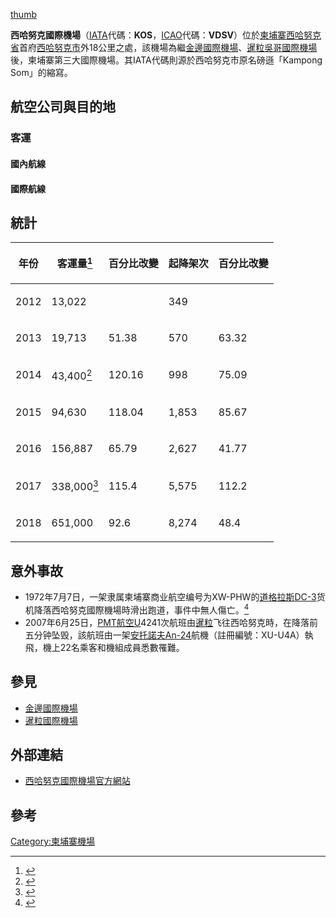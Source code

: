{{noteTA
|T=zh-cn:西哈努克国际机场;zh-tw:施亞努國際機場;zh-hk:施漢諾國際機場;zh-sg:西哈诺国际机场;
|1=zh-cn:西哈努克;zh-tw:施亞努;zh-hk:施漢諾;zh-sg:西哈诺;
}}
{{otheruses|西哈努克 (消歧义)}}
{{Infobox airport
| caption      = 
|location = [[柬埔寨|柬埔寨]][[西哈努克省|西哈努克省]]
|elevation-m = 12
|metric-elev =
|coordinates = {{Coord|10|34|48|N|103|38|13|E|type:airport|display=inline,title}}
| r1-length-f = 8200
| r1-surface  = 混凝土
|metric-rwy =2500
| airport_name = 西哈努克國際機場
| nativename-a = {{small|'''អាកាសយានដ្ឋានអន្តរជាតិក្រុងព្រះសីហនុ'''}}
| logo        = Logo-KOS.svg
| image2       = Sihanoukville airport montage.jpg
|IATA = KOS
|ICAO = VDSV
| pushpin_map            = Cambodia
| pushpin_map_caption    = 機場在柬埔寨的位置
| pushpin_label          = KOS
| pushpin_label_position = right
|type = 民用
|owner =
|operator = 柬埔寨机场管理服务公司
|city-served =
|elevation-f = 40
|website = {{URL|kos.cambodia-airports.aero}} 
| r1-number = 03/21
| r1-length-m = 2500   
| stat-year    = 2019
| stat1-header = 旅客吞吐量（人）
| stat1-data   = 1680,000 {{increase}} 158.1% 
| stat2-header = 貨郵吞吐量（噸）
| stat2-data   = 
| stat3-header = 起降架次（次）
| stat3-data   = 17,824 {{increase}} 115.4% 
| footnotes  = VINCI Airports - Q4 and FY 2019 traffic.
}}
{{Contains Khmer text}}
[[file:Cambodian_Sihanouk_International_Airport.jpg|thumb]]

'''西哈努克國際機場'''（[[IATA|IATA]]代碼：'''KOS'''，[[ICAO|ICAO]]代碼：'''VDSV'''）位於[[柬埔寨|柬埔寨]][[西哈努克|西哈努克省]]首府[[西哈努克市|西哈努克市]]外18公里之處，該機場為繼[[金邊國際機場|金邊國際機場]]、[[暹粒|暹粒]][[吳哥國際機場|吳哥國際機場]]後，柬埔寨第三大國際機場。其IATA代碼則源於西哈努克市原名磅遜「Kampong Som」的縮寫。

==航空公司與目的地==
===客運=== 
====國內航線====
{{Airport-dest-list
|{{flagicon|CAM}} [[柬埔寨航空|柬埔寨航空]]| [[暹粒國際機場|暹粒]]
|{{flagicon|CAM}} [[柬埔寨吳哥航空|柬埔寨吳哥航空]]| [[金邊國際機場|金邊]]、[[暹粒國際機場|暹粒]]
|{{flagicon|CAM}} {{nowrap|[[柬埔寨景成国际航空|柬埔寨景成国际航空]]}}| [[金邊國際機場|金邊]]、[[暹粒國際機場|暹粒]]
|{{flagicon|CAM}} [[瀾湄航空|瀾湄航空]]|[[金邊國際機場|金邊]]
|{{flagicon|CAM}} [[天空吳哥航空|天空吳哥航空]]|'''包機：'''[[暹粒國際機場|暹粒]]
}}

====國際航線====
{{Airport-dest-list
|{{flagicon|CAM}} [[柬埔寨航空|柬埔寨航空]]| [[澳門國際機場|澳門]]（因[[2019冠狀病毒病疫情|2019冠狀病毒病疫情]]暫停）
|{{flagicon|CAM}} [[柬埔寨吳哥航空|柬埔寨吳哥航空]]| [[新山一國際機場|胡志明市]]、[[北京首都國際機場|北京-首都]]（因[[2019冠狀病毒病疫情|2019冠狀病毒病疫情]]暫停，於2020年3月31日復辦）
|{{nowrap|{{flagicon|CAM}} [[柬埔寨景成国际航空|柬埔寨景成国际航空]]}}|  [[素万那普国际机场|曼谷-素万那普]]（暫停）、[[重庆江北国际机场|重庆]]（因[[2019冠狀病毒病疫情|2019冠狀病毒病疫情]]暫停）、[[广州白云国际机场|广州]]、[[杭州萧山国际机场|杭州]]（因[[2019冠狀病毒病疫情|2019冠狀病毒病疫情]]暫停）、[[南昌昌北国际机场|南昌]]、[[西安咸阳国际机场|西安]]（因[[2019冠狀病毒病疫情|2019冠狀病毒病疫情]]暫停）、[[南宁吴圩國際機場|南宁]]（因[[2019冠狀病毒病疫情|2019冠狀病毒病疫情]]暫停）、[[深圳寶安國際機場|深圳]]、[[泉州晋江国际机场|泉州]]（因[[2019冠狀病毒病疫情|2019冠狀病毒病疫情]]暫停）
|{{flagicon|CAM}} [[瀾湄航空|瀾湄航空]]|[[福州長樂國際機場|福州]]、[[沈陽桃仙國際機場|瀋陽]]（因[[2019冠狀病毒病疫情|2019冠狀病毒病疫情]]暫停）、[[长沙黄花国际机场|长沙]]（因[[2019冠狀病毒病疫情|2019冠狀病毒病疫情]]暫停）、[[贵阳龙洞堡国际机场|贵阳]]（因[[2019冠狀病毒病疫情|2019冠狀病毒病疫情]]暫停）、[[昆明長水國際機場|昆明]]、[[南昌昌北国际机场|南昌]]、[[太原武宿國際機場|太原]]（因[[2019冠狀病毒病疫情|2019冠狀病毒病疫情]]暫停）、[[武漢天河國際機場|武漢]]（因[[2019冠狀病毒病疫情|2019冠狀病毒病疫情]]暫停）、[[西安咸阳国际机场|西安]]（因[[2019冠狀病毒病疫情|2019冠狀病毒病疫情]]暫停）、[[深圳寶安國際機場|深圳]]、[[廈門高崎國際機場|廈門]]（因[[2019冠狀病毒病疫情|2019冠狀病毒病疫情]]暫停）、[[揭阳潮汕国际机场|汕頭-揭陽]]、[[香港國際機場|香港]]（因[[2019冠狀病毒病疫情|2019冠狀病毒病疫情]]暫停）、[[澳門國際機場|澳門]]（因[[2019冠狀病毒病疫情|2019冠狀病毒病疫情]]暫停）<br />'''包機：'''[[临沂沭埠岭国际机场|临沂]]
|{{flagicon|CAM}} [[天空吳哥航空|天空吳哥航空]]|[[上海浦東国際機場|上海-浦東]]（因[[2019冠狀病毒病疫情|2019冠狀病毒病疫情]]暫停）、[[成都双流国际机场|成都]]（因[[2019冠狀病毒病疫情|2019冠狀病毒病疫情]]暫停）、[[厦门高崎国际机场|厦门]]（因[[2019冠狀病毒病疫情|2019冠狀病毒病疫情]]暫停）、[[义乌机场|义乌]]（因[[2019冠狀病毒病疫情|2019冠狀病毒病疫情]]暫停）<BR>'''包機：'''[[武汉天河国际机场|武汉]]
|{{flagicon|MYS}}  [[亞洲航空|亞洲航空]]| [[吉隆坡國際機場|吉隆坡]]
|{{flagicon|THA}}  [[曼谷航空|曼谷航空]]| [[素万那普国际机场|曼谷-素万那普]]（暫停）
|{{flagicon|THA}}  [[泰国亞洲航空|泰国亞洲航空]]| [[廊曼国际机场|曼谷-廊曼]]
|{{flagicon|PHL}} {{link-en|菲律賓皇家航空|Royal Air Charter Service}}|'''包機：'''[[尼诺伊·阿基诺国际机场|馬尼拉]]、[[克拉克国际机场|克拉克]]
|{{flagicon|CHN}} [[海南航空|海南航空]]| [[海口美蘭國際機場|海口]]（因[[2019冠狀病毒病疫情|2019冠狀病毒病疫情]]暫停）
|{{flagicon|CHN}} [[吉祥航空|吉祥航空]]| [[上海浦東国际机场|上海-浦東]]（因[[2019冠狀病毒病疫情|2019冠狀病毒病疫情]]暫停）
|{{flagicon|CHN}} [[祥鵬航空|祥鵬航空]]| [[成都雙流国际机场|成都]]（因[[2019冠狀病毒病疫情|2019冠狀病毒病疫情]]暫停）
|{{flagicon|CHN}} [[九元航空|九元航空]]| [[廣州白雲國際機場|廣州]]（因[[2019冠狀病毒病疫情|2019冠狀病毒病疫情]]暫停）
|{{flagicon|CHN}} [[瑞麗航空|瑞麗航空]]| [[昆明長水國際機場|昆明]]、[[沈阳桃仙国际机场|沈阳]]（因[[2019冠狀病毒病疫情|2019冠狀病毒病疫情]]暫停）
|{{flagicon|CHN}} [[青島航空|青島航空]]| [[南京祿口國際機場|南京]]（因[[2019冠狀病毒病疫情|2019冠狀病毒病疫情]]暫停）
}}

== 統計 ==
{| class="wikitable" style="text-align:right; width:400px; margin:auto;"
!年份
!
客運量<ref>{{Cite web|title = Traffic Data|url = http://www.kos.aero/en/our-business/traffic-data?field_type_value=All&field_year_value=2014#anchor|accessdate = 2015-10-05|archive-url = https://web.archive.org/web/20151005112041/http://www.kos.aero/en/our-business/traffic-data?field_type_value=All&field_year_value=2014#anchor|archive-date = 2015-10-05|dead-url = yes}}</ref>
!百分比改變
!起降架次
!百分比改變
|-
|2012
|13,022
|{{Steady}}
|349
|{{Steady}}
|-
|2013
|19,713
|{{Increase}} 51.38
|570
|{{Increase}} 63.32
|-
|2014
|43,400<ref>{{cite web |url=http://www.phnompenhpost.com/business/cambodia-airports-incentivise-sihanoukville-tourism |title=Cambodia Airports to incentivise Sihanoukville tourism |publisher=Phnom Penh  Post |date=December 4, 2015 |accessdate=October 12, 2016 |archive-date=2019-05-25 |archive-url=https://web.archive.org/web/20190525142615/https://www.phnompenhpost.com/business/cambodia-airports-incentivise-sihanoukville-tourism |dead-url=no }}</ref>
|{{Increase}}  120.16
|998
|{{Increase}} 75.09
|-
|2015
|94,630
|{{Increase}} 118.04
|1,853
|{{Increase}} 85.67
|-
|2016
|156,887
|{{Increase}} 65.79
|2,627
|{{Increase}} 41.77
|-
|2017
|338,000<ref>{{Cite web|url=https://www.vinci-airports.com/sites/vinci-airport.fr/files/cpvinci_airports_resultats_trafic_q4_va.pdf|title=Vinci Airports - 2017 Q4 traffic and annual performance|last=|first=|date=18 Jan 2018|website=|access-date=|archive-date=2019-05-25|archive-url=https://web.archive.org/web/20190525142609/https://www.vinci-airports.com/sites/vinci-airport.fr/files/cpvinci_airports_resultats_trafic_q4_va.pdf|dead-url=no}}</ref>
|{{Increase}} 115.4
|5,575
|{{Increase}} 112.2
|-
|2018
|651,000 
|{{increase}} 92.6
|8,274 
|{{increase}} 48.4
|}

==意外事故==
* 1972年7月7日，一架隶属柬埔寨商业航空编号为XW-PHW的[[道格拉斯DC-3|道格拉斯DC-3]]货机降落西哈努克國際機場時滑出跑道，事件中無人傷亡。<ref name=ASN070772>{{cite web |url=http://aviation-safety.net/database/record.php?id=19720707-0 |title=XW-PHW Accident description |publisher=Aviation Safety Network |accessdate=5 September 2010 |archive-date=2012-11-03 |archive-url=https://web.archive.org/web/20121103025202/http://aviation-safety.net/database/record.php?id=19720707-0 |dead-url=no }}</ref>
* 2007年6月25日，[[PMT航空|PMT航空]]U4241次航班由[[暹粒|暹粒]]飞往西哈努克時，在降落前五分钟坠毁，該航班由一架[[安托諾夫An-24|安托諾夫An-24]]航機（註冊編號：XU-U4A）執飛，機上22名乘客和機組成員悉數罹難。

== 參見 ==
* [[金邊國際機場|金邊國際機場]]
* [[暹粒國際機場|暹粒國際機場]]

==外部連結==
*[http://www.kos.aero/  西哈努克國際機場官方網站] {{Wayback|url=http://www.kos.aero/ |date=20180410213624 }}

==參考==
{{REFLIST}}


{{柬埔寨机场}}

[[Category:柬埔寨機場|Category:柬埔寨機場]]